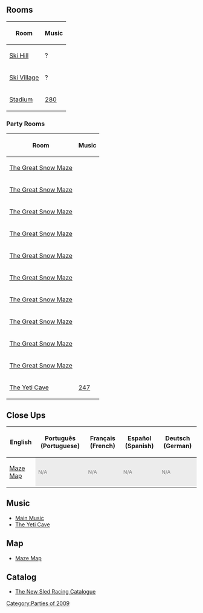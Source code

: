 

==Rooms==
<center>
{|class="wikitable" border="1"
!Room!!Music
|-
|[[Media:RoomsMtn-WinterParty.swf|Ski Hill]]||?
|-
|[[Media:RoomsVillage-WinterParty.swf|Ski Village]]||?
|-
|[[Media:RoomsRink-WinterParty.swf|Stadium]]||[[Media:Music280.swf|280]]
|}
</center>

===Party Rooms===
<center>
{|class="wikitable" border="1"
!Room!!Music
|-
|[[Media:RoomsParty-WinterParty.swf|The Great Snow Maze]]||
|-
|[[Media:RoomsParty2-WinterParty.swf|The Great Snow Maze]]||
|-
|[[Media:RoomsParty3-WinterParty.swf|The Great Snow Maze]]||
|-
|[[Media:RoomsParty4-WinterParty.swf|The Great Snow Maze]]||
|-
|[[Media:RoomsParty5-WinterParty.swf|The Great Snow Maze]]||
|-
|[[Media:RoomsParty6-WinterParty.swf|The Great Snow Maze]]||
|-
|[[Media:RoomsParty7-WinterParty.swf|The Great Snow Maze]]||
|-
|[[Media:RoomsParty8-WinterParty.swf|The Great Snow Maze]]||
|-
|[[Media:RoomsParty9-WinterParty.swf|The Great Snow Maze]]||
|-
|[[Media:RoomsParty10-WinterParty.swf|The Great Snow Maze]]||
|-
|[[Media:RoomsParty11-WinterParty.swf|The Yeti Cave]]||[[Media:Music247.swf|247]]
|}
</center>

==Close Ups==
<center>
{|class="wikitable" border="1"
!English
!Português (Portuguese)
!Français (French)
!Español (Spanish)
!Deutsch (German)
|-
|[[Media:ENClose upsMaze map-WinterParty.swf|Maze Map]]|| style="background: #ececec; color: grey;" class="table-na" | <small>N/A</small>|| style="background: #ececec; color: grey;" class="table-na" | <small>N/A</small>|| style="background: #ececec; color: grey;" class="table-na" | <small>N/A</small>|| style="background: #ececec; color: grey;" class="table-na" | <small>N/A</small>
|}
</center>

==Music==
*[[Media:Music117.swf|Main Music]]
*[[Media:Music247.swf|The Yeti Cave]]

==Map==
*[http://archives.clubpenguinwiki.info/swf.cpcheats.info/rooms/2009/the_maze_game_party_november_2009/maze_map.swf Maze Map]

==Catalog==
*[http://archives.clubpenguinwiki.info/swf.cpcheats.info/catalogues/old_2009/mtn.swf The New Sled Racing Catalogue]

{{Parties}}

[[Category:Parties of 2009]]